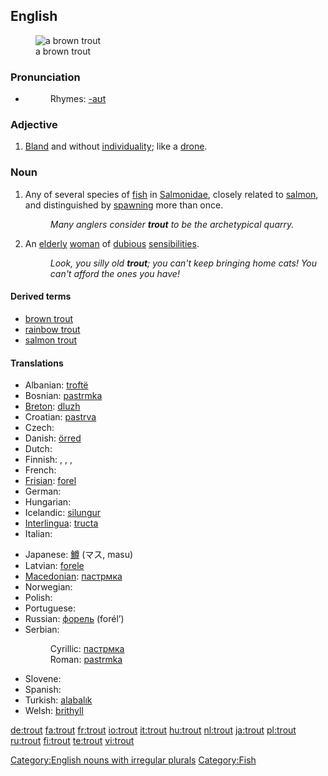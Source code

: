 {{wikipedia}}
==English==
[[Image:Bachforelle Zeichnung.jpg|thumb|a brown trout]]

===Pronunciation===
*{{audio|en-us-trout.ogg|Audio (US)}}
*:Rhymes: [[Rhymes:English:-aʊt|-aʊt]]

===Adjective===
{{en-adj}}

# {{rfv-sense}} [[bland|Bland]] and without [[individuality]]; like a [[drone]].

===Noun===
{{en-noun|pl=trout|pl2=trouts}}

# Any of several species of [[fish]] in [[Salmonidae]], closely related to [[salmon]], and distinguished by [[spawn]]ing more than once.
#:''Many anglers consider '''trout''' to be the archetypical quarry.''
# {{context|UK|pejoratives}} An [[elderly]] [[woman]] of [[dubious]] [[sensibilities]].
#:''Look, you silly old '''trout'''; you can't keep bringing home cats!  You can't afford the ones you have!''

====Derived terms====
*[[brown trout]]
*[[rainbow trout]]
*[[salmon trout]]

====Translations====
{{trans-top|fish}}
* Albanian: [[troftë]] {{f}}
* Bosnian: [[pastrmka]] {{f}}
* [[Breton]]: [[dluzh]] {{m}}
* Croatian: [[pastrva]] {{f}}
* Czech: {{t+|cs|pstruh|m}}
* Danish: [[örred]] {{g|Danish}}
* Dutch: {{t+|nl|forel|m}}
* Finnish: {{t+|fi|taimen}}, {{t+|fi|kirjolohi}}, {{t+|fi|nieriä}}, {{t+|fi|rautu}}
* French: {{t+|fr|truite|f}}
* [[Frisian]]: [[forel]] {{g|Frisian}}
* German: {{t+|de|Forelle|f}}
* Hungarian: {{t+|hu|pisztráng}}
* Icelandic: [[silungur]] {{m}}
* [[Interlingua]]: [[tructa]]
* Italian: {{t+|it|trota|f}}
{{trans-mid}}
* Japanese: [[鱒]] (マス, masu)
* Latvian: [[forele]] {{f}}
* [[Macedonian]]: [[пастрмка]] {{f}}
* Norwegian: {{t-|no|ørret|m}}
* Polish: {{t-|pl|pstrąg|m}}
* Portuguese: {{t+|pt|truta|f}}
* Russian: [[форель]] (forél’) {{f}}
* Serbian:
*: Cyrillic: [[пастрмка]] {{f}}
*: Roman: [[pastrmka]] {{f}}
* Slovene: {{t+|sl|postrv|m}}
* Spanish: {{t+|es|trucha|f}}
* Turkish: [[ala]][[balık]]
* Welsh: [[brithyll]]
{{trans-bottom}}

[[Category:English nouns with irregular plurals]]
[[Category:Fish]]

[[de:trout]]
[[fa:trout]]
[[fr:trout]]
[[io:trout]]
[[it:trout]]
[[hu:trout]]
[[nl:trout]]
[[ja:trout]]
[[pl:trout]]
[[ru:trout]]
[[fi:trout]]
[[te:trout]]
[[vi:trout]]